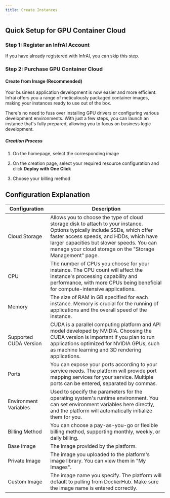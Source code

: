 ```yaml
---
title: Create Instances
---
```


## Quick Setup for GPU Container Cloud

### Step 1: Register an InfrAI Account

If you have already registered with InfrAI, you can skip this step.



### Step 2: Purchase GPU Container Cloud

#### Create from Image (Recommended)

Your business application development is now easier and more efficient. Infrai offers you a range of meticulously packaged container images, making your instances ready to use out of the box.

There's no need to fuss over installing GPU drivers or configuring various development environments. With just a few steps, you can launch an instance that's fully prepared, allowing you to focus on business logic development.

##### Creation Process
1. On the homepage, select the corresponding image


2. On the creation page, select your required resource configuration and click **Deploy with One Click**


3. Choose your billing method




## Configuration Explanation

| Configuration          | Description                                                                                                                                                                                                                                                                     |
| ---------------------- | ------------------------------------------------------------------------------------------------------------------------------------------------------------------------------------------------------------------------------------------------------------------------------- |
| Cloud Storage          | Allows you to choose the type of cloud storage disk to attach to your instance. Options typically include SSDs, which offer faster access speeds, and HDDs, which have larger capacities but slower speeds. You can manage your cloud storage on the "Storage Management" page. |
| CPU                    | The number of CPUs you choose for your instance. The CPU count will affect the instance's processing capability and performance, with more CPUs being beneficial for compute-intensive applications.                                                                            |
| Memory                 | The size of RAM in GB specified for each instance. Memory is crucial for the running of applications and the overall speed of the instance.                                                                                                                                     |
| Supported CUDA Version | CUDA is a parallel computing platform and API model developed by NVIDIA. Choosing the CUDA version is important if you plan to run applications optimized for NVIDIA GPUs, such as machine learning and 3D rendering applications.                                              |
| Ports                  | You can expose your ports according to your service needs. The platform will provide port mapping services for your service. Multiple ports can be entered, separated by commas.                                                                                                |
| Environment Variables  | Used to specify the parameters for the operating system's runtime environment. You can set environment variables here directly, and the platform will automatically initialize them for you.                                                                                    |
| Billing Method         | You can choose a pay-as-you-go or flexible billing method, supporting monthly, weekly, or daily billing.                                                                                                                                                                        |
| Base Image             | The image provided by the platform.                                                                                                                                                                                                                                             |
| Private Image          | The image you uploaded to the platform's image library. You can view them in "My Images".                                                                                                                                                                                       |
| Custom Image           | The image name you specify. The platform will default to pulling from DockerHub. Make sure the image name is entered correctly.                                                                                                                                                 |

